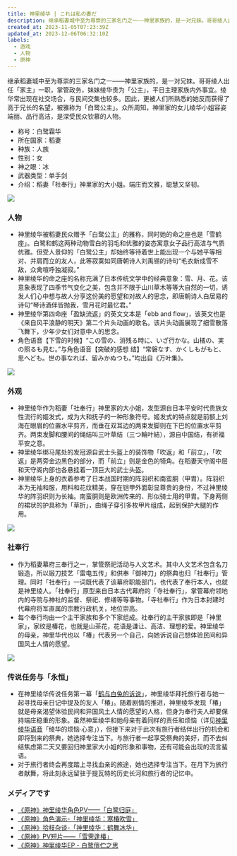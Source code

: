 ```yaml
---
title: 神里绫华 | これは私の妻だ
description: 继承稻妻城中至为尊崇的三家名门之一——神里家族的，是一对兄妹。哥哥绫人出任「家主」一职，掌管政务，妹妹绫华贵为「公主」，平日主理家族内外事宜。绫华常出现在社交场合，与民间交集也较多。因此，更被人们所熟悉的她反而获得了高于兄长的名望，被雅称为「白鹭公主」。众所周知，神里家的女儿绫华小姐容姿端丽、品行高洁，是深受民众钦慕的人物。
created_at: 2023-11-05T07:23:39Z
updated_at: 2023-12-06T06:32:10Z
labels:
  - 游戏
  - 人物
  - 原神
---
```


继承稻妻城中至为尊崇的三家名门之一——神里家族的，是一对兄妹。哥哥绫人出任「家主」一职，掌管政务，妹妹绫华贵为「公主」，平日主理家族内外事宜。绫华常出现在社交场合，与民间交集也较多。因此，更被人们所熟悉的她反而获得了高于兄长的名望，被雅称为「白鹭公主」。众所周知，神里家的女儿绫华小姐容姿端丽、品行高洁，是深受民众钦慕的人物。

- 称号：白鹭霜华
- 所在国家：稻妻
- 种族：人族
- 性别：女
- 神之眼：冰
- 武器类型：单手剑
- 介绍：稻妻「社奉行」神里家的大小姐。端庄而文雅，聪慧又坚韧。

![](https://jsd.cdn.zzko.cn/gh/liucys/blog@main/images/1699169443635.webp)

### 人物

- 神里绫华被稻妻民众赠予「白鹭公主」的雅称，同时她的命之座也是「雪鹤座」。白鹭和鹤这两种动物雪白的羽毛和优雅的姿态寓意女子品行高洁与气质优雅。但受人景仰的「白鹭公主」却始终等待着世上能出现一个与她平等相对、并肩而立的友人，此等寂寞如同唐朝诗人刘禹锡的诗句“毛衣新成雪不敌，众禽喧呼独凝寂。”
- 神里绫华的命之座的名称充满了日本传统文学中的经典意象：雪、月、花。该意象表现了四季节气变化之美，包含并不限于山川草木等等大自然的一切，诱发人们心中想与故人分享这份美的愿望和对故人的思念，即唐朝诗人白居易的诗句“琴诗酒伴皆抛我，雪月花时最忆君。”
- 神里绫华第四命座「盈缺流返」的英文文本是「ebb and flow」，该英文也是《来自风平浪静的明天》第二个片头动画的歌名。该片头动画展现了细雪散落飞舞下，少年少女们对意中人的思念。
- 角色语音【下雪的时候】“この雪の、消残る時に、いざ行かな。山橘の、実の照るも見む。”与角色语音【突破的感想 结】“常磐なす、かくしもがもと、思へども。世の事なれば、留みかぬつも。”均出自《万叶集》。

![](https://jsd.cdn.zzko.cn/gh/liucys/blog@main/images/1699169563047.webp)

### 外观

- 神里绫华作为稻妻「社奉行」神里家的大小姐，发型源自日本平安时代贵族女性流行的姬发式，成为大和抚子的一种形象符号。姬发式的特点就是前额上刘海在眼眉的位置水平剪齐，而垂在双耳边的两束发脚则在下巴的位置水平剪齐。两束发脚和腰间的绳结叫三叶草结（三つ輪叶結），源自中国结，有祈福平安之意。
- 神里绫华绑马尾处的发冠源自武士头盔上的装饰物「吹返」和「前立」，「吹返」是两旁金边黑色的部分，而「前立」则是金色的犄角。在稻妻天守阁中层和天守阁内部也各悬挂着一顶巨大的武士头盔。
- 神里绫华上身的衣着参考了日本战国时期的阵羽织和南蛮胴（甲胄）。阵羽织本为无袖和服，用料和花纹精美，穿在铠甲外面彰显尊贵的身份，不过神里绫华的阵羽织则为长袖。南蛮胴则是欧洲传来的、形似骑士用的甲胄。下身两侧的裙状的护具称为「草折」，由绳子穿引多枚甲片组成，起到保护大腿的作用。

![](https://jsd.cdn.zzko.cn/gh/liucys/blog@main/images/1699169443656.webp)

### 社奉行

- 作为稻妻幕府三奉行之一，掌管祭祀活动与人文艺术。其中人文艺术包含名刀锻造，所以锻刀技艺「雷电五传」和供奉「御神刀」的祭典也归「社奉行」管理。同时「社奉行」一词既代表了该幕府职能部门，也代表了奉行本人，也就是神里绫人。「社奉行」原型来自日本古代幕府的「寺社奉行」，掌管幕府领地内的寺院与神社的监督、祭祀、修缮等等事物。「寺社奉行」作为日本封建时代幕府将军直属的宗教行政机关，地位崇高。
- 每个奉行均由一个主干家族和多个下家组成。社奉行的主干家族即是「神里家」，家纹是椿花，也就是山茶花，花语是谦让、高洁、理想的爱。神里绫华的母亲，神里华代也以「椿」代表另一个自己，向她诉说自己想体验民间和异国风土人情的愿望。

![](https://jsd.cdn.zzko.cn/gh/liucys/blog@main/images/1699169385327.webp)

### 传说任务与「永恒」

- 在神里绫华传说任务第一幕「[鹤与白兔的诉说](https://wiki.biligame.com/ys/%E9%B9%A4%E4%B8%8E%E7%99%BD%E5%85%94%E7%9A%84%E8%AF%89%E8%AF%B4)」，神里绫华拜托旅行者与她一起寻找母亲日记中提及的友人「椿」。随着剧情的推进，神里绫华发现「椿」就是母亲渴望体验民间和异国风土人情的愿望的人格，但身为奉行夫人却要保持端庄稳重的形象。虽然神里绫华和她母亲有着同样的责任和烦恼（详见[神里绫华语音](https://wiki.biligame.com/ys/%E7%A5%9E%E9%87%8C%E7%BB%AB%E5%8D%8E%E8%AF%AD%E9%9F%B3)「绫华的烦恼·心意」），但接下来对于此次有旅行者结伴出行的机会和即将到来的祭典，她选择专注当下。与旅行者一起享受祭典的美好，而不去纠结焦虑第二天又要回归神里家大小姐的形象和事物，还有可能会出现的流言蜚语。
- 对于旅行者终会再度踏上寻找血亲的旅途，她也选择专注当下。在月下为旅行者献舞，将此刻永远留驻于提瓦特的历史长河和旅行者的记忆中。

### メディアです

- [《原神》神里绫华角色PV——「白鹭归庭」](https://www.bilibili.com/video/av376632446)
- [《原神》角色演示-「神里绫华：寒椿吹雪」](https://www.bilibili.com/video/av974314686)
- [《原神》拾枝杂谈-「神里绫华：鹤舞冰华」](https://www.bilibili.com/video/av931842237)
- [《原神》PV短片——「雪霁逢椿」](https://www.bilibili.com/video/av298290791)
- [《原神》神里绫华EP - 白鹭儃伫之思](https://www.bilibili.com/video/av640848701)
